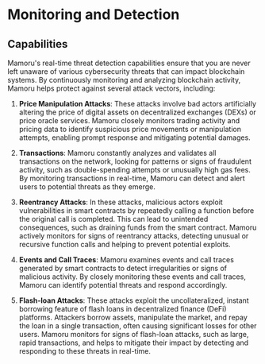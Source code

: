 # Monitoring and Detection

## Capabilities
Mamoru's real-time threat detection capabilities ensure that you are never left unaware of various cybersecurity threats that can impact blockchain systems. By continuously monitoring and analyzing blockchain activity, Mamoru helps protect against several attack vectors, including:

1. **Price Manipulation Attacks**: These attacks involve bad actors artificially altering the price of digital assets on decentralized exchanges (DEXs) or price oracle services. Mamoru closely monitors trading activity and pricing data to identify suspicious price movements or manipulation attempts, enabling prompt response and mitigating potential damages.

2. **Transactions**: Mamoru constantly analyzes and validates all transactions on the network, looking for patterns or signs of fraudulent activity, such as double-spending attempts or unusually high gas fees. By monitoring transactions in real-time, Mamoru can detect and alert users to potential threats as they emerge.

3. **Reentrancy Attacks**: In these attacks, malicious actors exploit vulnerabilities in smart contracts by repeatedly calling a function before the original call is completed. This can lead to unintended consequences, such as draining funds from the smart contract. Mamoru actively monitors for signs of reentrancy attacks, detecting unusual or recursive function calls and helping to prevent potential exploits.

4. **Events and Call Traces**: Mamoru examines events and call traces generated by smart contracts to detect irregularities or signs of malicious activity. By closely monitoring these events and call traces, Mamoru can identify potential threats and respond accordingly.

5. **Flash-loan Attacks**: These attacks exploit the uncollateralized, instant borrowing feature of flash loans in decentralized finance (DeFi) platforms. Attackers borrow assets, manipulate the market, and repay the loan in a single transaction, often causing significant losses for other users. Mamoru monitors for signs of flash-loan attacks, such as large, rapid transactions, and helps to mitigate their impact by detecting and responding to these threats in real-time.
